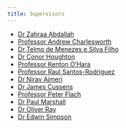 ```yaml
---
title: Supervisors
---
```


- [Dr Zahraa Abdallah](https://www.bristol.ac.uk/people/person/Zahraa-Abdallah-06844ace-4e4b-4cf5-8212-7266bec7ede8/)
- [Professor Andrew Charlesworth](https://www.bristol.ac.uk/people/person/Andrew-Charlesworth-713e018c-750d-4cfa-a273-429c0570d9aa/)
- [Dr Telmo de Menezes e Silva Filho](https://www.bristol.ac.uk/people/person/Telmo-de%20Menezes%20e%20Silva%20Filho-fc698b45-b1f5-45c7-9a07-235f2a876c0c/)
- [Dr Conor Houghton](https://www.bristol.ac.uk/people/person/Conor-Houghton-f45783f6-1b75-4e65-98eb-d349cc34cac5/)
- [Professor Kenton O'Hara](https://www.bristol.ac.uk/people/person/Kenton-O'Hara-4065c3ec-5b82-45b7-abbf-c43359309e32/)
- [Professor Raul Santos-Rodriguez](https://www.bristol.ac.uk/people/person/Raul-Santos-Rodriguez-1d708791-ea39-4078-89e6-c5c81b8c1a22/)
- [Dr Nirav Ajmeri](https://www.bristol.ac.uk/people/person/Nirav-Ajmeri-02e01a96-b140-478a-a451-2eb53cf89dd7/)
- [Dr James Cussens](https://www.bristol.ac.uk/people/person/James-Cussens-97477dd2-9218-47d6-897b-0b0afa580969/)
- [Professor Peter Flach](https://www.bristol.ac.uk/people/person/Peter-Flach-a7f5720a-024e-48a2-9cc8-c3d673798c20/)
- [Dr Paul Marshall](https://www.bristol.ac.uk/people/person/Paul-Marshall-36d4dfa7-1ec3-4168-9226-130e47809b65/)
- [Dr Oliver Ray](https://www.bristol.ac.uk/people/person/Oliver-Ray-36c88932-13fa-41dd-b5e4-e821e67b3acd/)
- [Dr Edwin Simpson](https://www.bristol.ac.uk/people/person/Edwin-Simpson-8ec09f42-639a-4b57-9c5b-1708724e9c7a/)